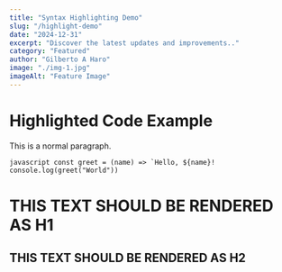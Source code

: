 ```yaml
---
title: "Syntax Highlighting Demo"
slug: "/highlight-demo"
date: "2024-12-31"
excerpt: "Discover the latest updates and improvements.."
category: "Featured"
author: "Gilberto A Haro"
image: "./img-1.jpg"
imageAlt: "Feature Image"
---
```


<h1>Highlighted Code Example</h1>

This is a normal paragraph.

`` javascript const greet = (name) => `Hello, ${name}! console.log(greet("World"))  ``

# THIS TEXT SHOULD BE RENDERED AS H1

## THIS TEXT SHOULD BE RENDERED AS H2
